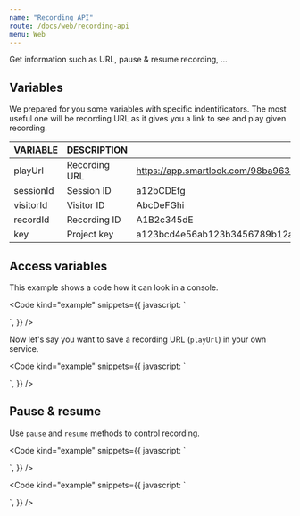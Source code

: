 ```yaml
---
name: "Recording API"
route: /docs/web/recording-api
menu: Web
---
```



<Title>Recording API</Title>
<Subtitle>Get information such as URL, pause & resume recording, ...</Subtitle>

## Variables

 We prepared for you some variables with specific indentificators. The most useful one will be recording URL as it gives you a link to see and play given recording.

| VARIABLE  | DESCRIPTION   | EXAMPLE                                                                                      |
|-----------|---------------|----------------------------------------------------------------------------------------------|
| playUrl   | Recording URL | https://app.smartlook.com/98ba963q415cccc12d7b9632/recordings/player/77EWaC_oP9Q/PS45qdBVkhn |
| sessionId | Session ID    | a12bCDEfg                                                                                    |
| visitorId | Visitor ID    | AbcDeFGhi                                                                                    |
| recordId  | Recording ID  | A1B2c345dE                                                                                   |
| key       | Project key   | a123bcd4e56ab123b3456789b12ab1234abcde1a                                                     |

## Access variables

This example shows a code how it can look in a console.

<Code
  kind="example"
  snippets={{
    javascript: `
<script>
  smartlook(
    function () {
      console.log(smartlook.playUrl);
      console.log(smartlook.visitorId);
    }
  );
</script>
`,
  }}
/>

Now let's say you want to save a recording URL (`playUrl`) in your own service.

<Code
  kind="example"
  snippets={{
    javascript: `
<script>
  smartlook(
    function () {
      MyServiceToLogUrl.sendToApi(smartlook.playUrl);
    }
  );
</script>
`,
  }}
/>

## Pause & resume

Use `pause` and `resume` methods to control recording.

<Code
  kind="example"
  snippets={{
    javascript: `
<script>
  smartlook('pause');
</script>
`,
  }}
/>

<Code
  kind="example"
  snippets={{
    javascript: `
<script>
  smartlook('resume');
</script>
`,
  }}
/>
